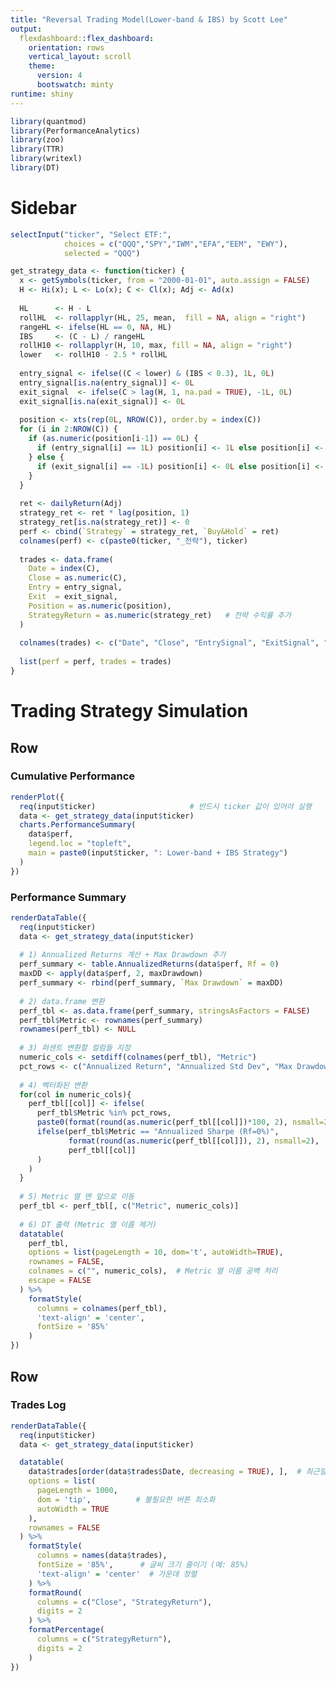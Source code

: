 ```yaml
---
title: "Reversal Trading Model(Lower-band & IBS) by Scott Lee"
output: 
  flexdashboard::flex_dashboard:
    orientation: rows
    vertical_layout: scroll
    theme: 
      version: 4
      bootswatch: minty
runtime: shiny
---
```


```r
library(quantmod)
library(PerformanceAnalytics)
library(zoo)
library(TTR)
library(writexl)
library(DT)
```

# Sidebar {.sidebar data-width="350"}
```r
selectInput("ticker", "Select ETF:", 
            choices = c("QQQ","SPY","IWM","EFA","EEM", "EWY"), 
            selected = "QQQ")

get_strategy_data <- function(ticker) {
  x <- getSymbols(ticker, from = "2000-01-01", auto.assign = FALSE)
  H <- Hi(x); L <- Lo(x); C <- Cl(x); Adj <- Ad(x)
  
  HL      <- H - L
  rollHL  <- rollapplyr(HL, 25, mean,  fill = NA, align = "right") 
  rangeHL <- ifelse(HL == 0, NA, HL)
  IBS     <- (C - L) / rangeHL
  rollH10 <- rollapplyr(H, 10, max, fill = NA, align = "right")
  lower   <- rollH10 - 2.5 * rollHL
  
  entry_signal <- ifelse((C < lower) & (IBS < 0.3), 1L, 0L)
  entry_signal[is.na(entry_signal)] <- 0L
  exit_signal  <- ifelse(C > lag(H, 1, na.pad = TRUE), -1L, 0L)
  exit_signal[is.na(exit_signal)] <- 0L
  
  position <- xts(rep(0L, NROW(C)), order.by = index(C))
  for (i in 2:NROW(C)) {
    if (as.numeric(position[i-1]) == 0L) {
      if (entry_signal[i] == 1L) position[i] <- 1L else position[i] <- 0L
    } else {
      if (exit_signal[i] == -1L) position[i] <- 0L else position[i] <- 1L
    }
  }
  
  ret <- dailyReturn(Adj)
  strategy_ret <- ret * lag(position, 1)
  strategy_ret[is.na(strategy_ret)] <- 0
  perf <- cbind(`Strategy` = strategy_ret, `Buy&Hold` = ret)
  colnames(perf) <- c(paste0(ticker, "_전략"), ticker)
  
  trades <- data.frame(
    Date = index(C),
    Close = as.numeric(C),
    Entry = entry_signal,
    Exit  = exit_signal,
    Position = as.numeric(position),
    StrategyReturn = as.numeric(strategy_ret)   # 전략 수익률 추가
  )
  
  colnames(trades) <- c("Date", "Close", "EntrySignal", "ExitSignal", "Position", "StrategyReturn")
  
  list(perf = perf, trades = trades)
}

```

# **Trading Strategy Simulation**

## Row {data-height="400"}

### **Cumulative Performance** {.column data-width=700} 


```r
renderPlot({
  req(input$ticker)                     # 반드시 ticker 값이 있어야 실행
  data <- get_strategy_data(input$ticker)
  charts.PerformanceSummary(
    data$perf,
    legend.loc = "topleft",
    main = paste0(input$ticker, ": Lower-band + IBS Strategy")
  )
})
```

### **Performance Summary**

```r
renderDataTable({
  req(input$ticker)
  data <- get_strategy_data(input$ticker)
  
  # 1) Annualized Returns 계산 + Max Drawdown 추가
  perf_summary <- table.AnnualizedReturns(data$perf, Rf = 0)
  maxDD <- apply(data$perf, 2, maxDrawdown)
  perf_summary <- rbind(perf_summary, `Max Drawdown` = maxDD)
  
  # 2) data.frame 변환
  perf_tbl <- as.data.frame(perf_summary, stringsAsFactors = FALSE)
  perf_tbl$Metric <- rownames(perf_summary)
  rownames(perf_tbl) <- NULL
  
  # 3) 퍼센트 변환할 컬럼들 지정
  numeric_cols <- setdiff(colnames(perf_tbl), "Metric")
  pct_rows <- c("Annualized Return", "Annualized Std Dev", "Max Drawdown")
  
  # 4) 벡터화된 변환
  for(col in numeric_cols){
    perf_tbl[[col]] <- ifelse(
      perf_tbl$Metric %in% pct_rows,
      paste0(format(round(as.numeric(perf_tbl[[col]])*100, 2), nsmall=2), "%"),
      ifelse(perf_tbl$Metric == "Annualized Sharpe (Rf=0%)",
             format(round(as.numeric(perf_tbl[[col]]), 2), nsmall=2),
             perf_tbl[[col]]
      )
    )
  }
  
  # 5) Metric 열 맨 앞으로 이동
  perf_tbl <- perf_tbl[, c("Metric", numeric_cols)]
  
  # 6) DT 출력 (Metric 열 이름 제거)
  datatable(
    perf_tbl,
    options = list(pageLength = 10, dom='t', autoWidth=TRUE),
    rownames = FALSE,
    colnames = c("", numeric_cols),  # Metric 열 이름 공백 처리
    escape = FALSE
  ) %>%
    formatStyle(
      columns = colnames(perf_tbl),
      'text-align' = 'center',
      fontSize = '85%'
    )
})

```

## Row {.tabset .tabset-fade}

### **Trades Log**

```r
renderDataTable({
  req(input$ticker)
  data <- get_strategy_data(input$ticker)

  datatable(
    data$trades[order(data$trades$Date, decreasing = TRUE), ],  # 최근일자부터
    options = list(
      pageLength = 1000,
      dom = 'tip',          # 불필요한 버튼 최소화
      autoWidth = TRUE
    ),
    rownames = FALSE
  ) %>%
    formatStyle(
      columns = names(data$trades),
      fontSize = '85%',      # 글씨 크기 줄이기 (예: 85%)
      'text-align' = 'center'  # 가운데 정렬
    ) %>% 
    formatRound(
      columns = c("Close", "StrategyReturn"),
      digits = 2
    ) %>% 
    formatPercentage(
      columns = c("StrategyReturn"),
      digits = 2
    )
})

```
